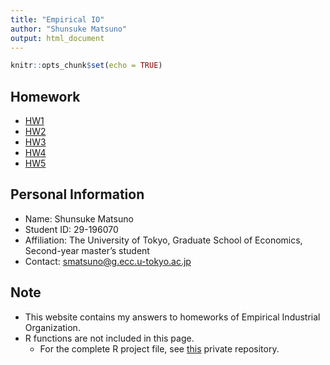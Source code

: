 ```yaml
---
title: "Empirical IO"
author: "Shunsuke Matsuno"
output: html_document
---
```


```r
knitr::opts_chunk$set(echo = TRUE)
```

## Homework
- [HW1](HW1.html)
- [HW2]()
- [HW3]()
- [HW4]()
- [HW5]()

## Personal Information
- Name: Shunsuke Matsuno
- Student ID: 29-196070
- Affiliation: The University of Tokyo, Graduate School of Economics, Second-year master's student
- Contact: [smatsuno@g.ecc.u-tokyo.ac.jp](mailto:smatsuno@g.ecc.u-tokyo.ac.jp)

## Note
- This website contains my answers to homeworks of Empirical Industrial Organization.
- R functions are not included in this page.
    - For the complete R project file, see [this](https://github.com/ShunsukeMatsuno/EmpiricalIO_2020) private repository.
    
    
